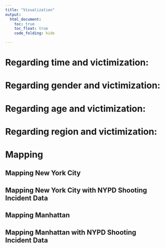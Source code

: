 ```yaml
---
title: "Visualization"
output: 
  html_document:
    toc: true
    toc_float: true
    code_folding: hide

---
```


# Regarding time and victimization:

# Regarding gender and victimization:

# Regarding age and victimization:

# Regarding region and victimization:

# Mapping

## Mapping New York City

## Mapping New York City with NYPD Shooting Incident Data

## Mapping Manhattan

## Mapping Manhattan with NYPD Shooting Incident Data









